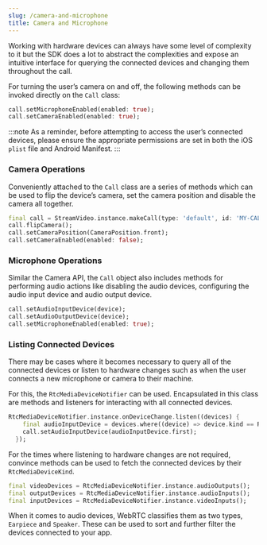 ```yaml
---
slug: /camera-and-microphone
title: Camera and Microphone
---
```


Working with hardware devices can always have some level of complexity to it but the SDK does a lot to abstract the complexities and expose an intuitive interface for querying the connected devices and changing them throughout the call.

For turning the user’s camera on and off, the following methods can be invoked directly on the `Call` class:

```dart
call.setMicrophoneEnabled(enabled: true);
call.setCameraEnabled(enabled: true);
```

:::note
  As a reminder, before attempting to access the user’s connected devices,
  please ensure the appropriate permissions are set in both the iOS `plist` file
  and Android Manifest.
:::

### Camera Operations

Conveniently attached to the `Call` class are a series of methods which can be used to flip the device’s camera, set the camera position and disable the camera all together.

```dart
final call = StreamVideo.instance.makeCall(type: 'default', id: 'MY-CALL');
call.flipCamera();
call.setCameraPosition(CameraPosition.front);
call.setCameraEnabled(enabled: false);
```

### Microphone Operations

Similar the Camera API, the `Call` object also includes methods for performing audio actions like disabling the audio devices, configuring the audio input device and audio output device.

```dart
call.setAudioInputDevice(device);
call.setAudioOutputDevice(device);
call.setMicrophoneEnabled(enabled: true);
```

### Listing Connected Devices

There may be cases where it becomes necessary to query all of the connected devices or listen to hardware changes such as when the user connects a new microphone or camera to their machine.

For this, the `RtcMediaDeviceNotifier` can be used. Encapsulated in this class are methods and listeners for interacting with all connected devices.

```dart
RtcMediaDeviceNotifier.instance.onDeviceChange.listen((devices) {
    final audioInputDevice = devices.where((device) => device.kind == RtcMediaDeviceKind.audioInput);
    call.setAudioInputDevice(audioInputDevice.first);
  });
```

For the times where listening to hardware changes are not required, convince methods can be used to fetch the connected devices by their `RtcMediaDeviceKind`.

```dart
final videoDevices = RtcMediaDeviceNotifier.instance.audioOutputs();
final outputDevices = RtcMediaDeviceNotifier.instance.audioInputs();
final inputDevices = RtcMediaDeviceNotifier.instance.videoInputs();
```

When it comes to audio devices, WebRTC classifies them as two types, `Earpiece` and `Speaker`. These can be used to sort and further filter the devices connected to your app.
